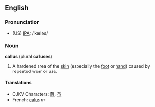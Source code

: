 ==English==
===Pronunciation===
* (US) [[International Phonetic Alphabet|IPA]]: /ˈkæləs/

===Noun===
'''callus''' (plural '''calluses''')

# A hardened area of the [[skin]] (especially the [[foot]] or [[hand]]) caused by repeated wear or use.

====Translations====
*CJKV Characters: [[繭]], [[茧]]
*French: [[calus]] ''m''